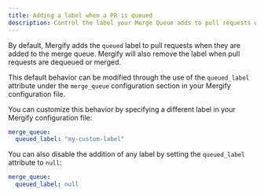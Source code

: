 ```yaml
---
title: Adding a label when a PR is queued
description: Control the label your Merge Queue adds to pull requests when they are queued.
---
```


By default, Mergify adds the `queued` label to pull requests when they are added to the merge queue.
Mergify will also remove the label when pull requests are dequeued or merged.

This default behavior can be modified through the use of the `queued_label` attribute
under the `merge_queue` configuration section in your Mergify configuration file.

You can customize this behavior by specifying a different label in your Mergify configuration file:

```yaml
merge_queue:
  queued_label: "my-custom-label"
```

You can also disable the addition of any label by setting the `queued_label` attribute to `null`:

```yaml
merge_queue:
  queued_label: null
```
